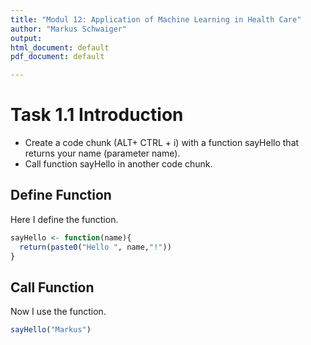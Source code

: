 ```yaml
---
title: "Modul 12: Application of Machine Learning in Health Care"
author: "Markus Schwaiger"
output:
html_document: default
pdf_document: default

---
```


# Task 1.1 Introduction
- Create a code chunk (ALT+ CTRL + i) with a function sayHello that returns your name (parameter name).
- Call function sayHello in another code chunk.

## Define Function
Here I define the function.
```r
sayHello <- function(name){
  return(paste0("Hello ", name,"!"))
}
```

## Call Function
Now I use the function.
```r
sayHello("Markus")
```